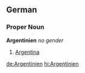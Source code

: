 ==German==
===Proper Noun===
'''Argentinien''' ''no gender''
# [[Argentina]]

[[de:Argentinien]]
[[hi:Argentinien]]